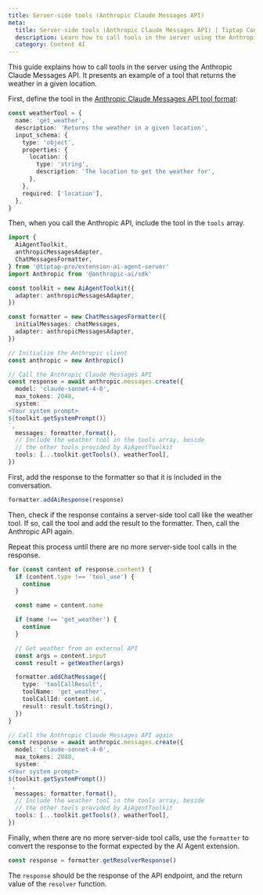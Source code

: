 ```yaml
---
title: Server-side tools (Anthropic Claude Messages API)
meta:
  title: Server-side tools (Anthropic Claude Messages API) | Tiptap Content AI
  description: Learn how to call tools in the server using the Anthropic Claude Messages API.
  category: Content AI
---
```


This guide explains how to call tools in the server using the Anthropic Claude Messages API. It presents an example of a tool that returns the weather in a given location.

First, define the tool in the [Anthropic Claude Messages API tool format](https://docs.anthropic.com/en/docs/tool-use):

```ts
const weatherTool = {
  name: 'get_weather',
  description: 'Returns the weather in a given location',
  input_schema: {
    type: 'object',
    properties: {
      location: {
        type: 'string',
        description: 'The location to get the weather for',
      },
    },
    required: ['location'],
  },
}
```

Then, when you call the Anthropic API, include the tool in the `tools` array.

```ts
import {
  AiAgentToolkit,
  anthropicMessagesAdapter,
  ChatMessagesFormatter,
} from '@tiptap-pro/extension-ai-agent-server'
import Anthropic from '@anthropic-ai/sdk'

const toolkit = new AiAgentToolkit({
  adapter: anthropicMessagesAdapter,
})

const formatter = new ChatMessagesFormatter({
  initialMessages: chatMessages,
  adapter: anthropicMessagesAdapter,
})

// Initialize the Anthropic client
const anthropic = new Anthropic()

// Call the Anthropic Claude Messages API
const response = await anthropic.messages.create({
  model: 'claude-sonnet-4-0',
  max_tokens: 2048,
  system: `
<Your system prompt>
${toolkit.getSystemPrompt()}
`,
  messages: formatter.format(),
  // Include the weather tool in the tools array, beside
  // the other tools provided by AiAgentToolkit
  tools: [...toolkit.getTools(), weatherTool],
})
```

First, add the response to the formatter so that it is included in the conversation.

```ts
formatter.addAiResponse(response)
```

Then, check if the response contains a server-side tool call like the weather tool. If so, call the tool and add the result to the formatter. Then, call the Anthropic API again.

Repeat this process until there are no more server-side tool calls in the response.

```ts
for (const content of response.content) {
  if (content.type !== 'tool_use') {
    continue
  }

  const name = content.name

  if (name !== 'get_weather') {
    continue
  }

  // Get weather from an external API
  const args = content.input
  const result = getWeather(args)

  formatter.addChatMessage({
    type: 'toolCallResult',
    toolName: 'get_weather',
    toolCallId: content.id,
    result: result.toString(),
  })
}

// Call the Anthropic Claude Messages API again
const response = await anthropic.messages.create({
  model: 'claude-sonnet-4-0',
  max_tokens: 2048,
  system: `
<Your system prompt>
${toolkit.getSystemPrompt()}
`,
  messages: formatter.format(),
  // Include the weather tool in the tools array, beside
  // the other tools provided by AiAgentToolkit
  tools: [...toolkit.getTools(), weatherTool],
})
```

Finally, when there are no more server-side tool calls, use the `formatter` to convert the response to the format expected by the AI Agent extension.

```ts
const response = formatter.getResolverResponse()
```

The `response` should be the response of the API endpoint, and the return value of the `resolver` function.
